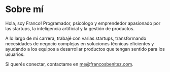 # Sobre mí

Hola, soy Franco! Programador, psicólogo y emprendedor apasionado por las startups, la inteligencia artificial y la gestión de productos.

A lo largo de mi carrera, trabajé con varias startups, transformando necesidades de negocio complejas en soluciones técnicas eficientes y ayudando a los equipos a desarrollar productos que tengan sentido para los usuarios.

Si querés conectar, contactame en me@francosbenitez.com.
